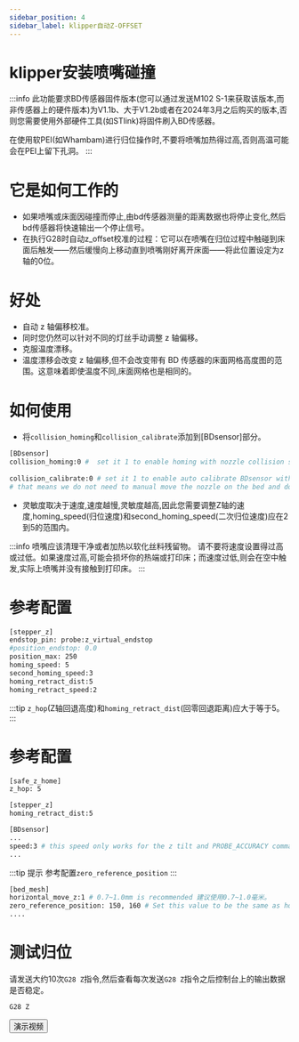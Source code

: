 ```yaml
---
sidebar_position: 4
sidebar_label: klipper自动Z-OFFSET
---
```


# klipper安装喷嘴碰撞

:::info
此功能要求BD传感器固件版本(您可以通过发送M102 S-1来获取该版本,而非传感器上的硬件版本)为V1.1b、大于V1.2b或者在2024年3月之后购买的版本,否则您需要使用外部硬件工具(如STlink)将固件刷入BD传感器。

在使用软PEI(如Whambam)进行归位操作时,不要将喷嘴加热得过高,否则高温可能会在PEI上留下孔洞。
:::

# 它是如何工作的
* 如果喷嘴或床面因碰撞而停止,由bd传感器测量的距离数据也将停止变化,然后bd传感器将快速输出一个停止信号。
* 在执行G28时自动z_offset校准的过程：它可以在喷嘴在归位过程中触碰到床面后触发——然后缓慢向上移动直到喷嘴刚好离开床面——将此位置设定为z轴的0位。

# 好处
* 自动 z 轴偏移校准。
* 同时您仍然可以针对不同的灯丝手动调整 z 轴偏移。
* 克服温度漂移。
* 温度漂移会改变 z 轴偏移,但不会改变带有 BD 传感器的床面网格高度图的范围。这意味着即使温度不同,床面网格也是相同的。

# 如何使用

* 将`collision_homing`和`collision_calibrate`添加到[BDsensor]部分。
``` bash
[BDsensor] 
collision_homing:0 #  set it 1 to enable homing with nozzle collision sensing. disable it by setting 0.  将其设置为1,以启用带喷嘴碰撞感应的归位功能。通过将其设置为0来禁用该功能。
                   
collision_calibrate:0 # set it 1 to enable auto calibrate BDsensor with nozzle collision sensing. disable it by setting 0. # 将其设置为1,以启用通过喷嘴碰撞感应自动校准BD传感器。将其设置为0可禁用此功能。
# that means we do not need to manual move the nozzle on the bed and do paper test before sending calibrate command M102 S-6. 这意味着我们不需要手动在床上移动喷嘴,并且在发送校准命令M102 S-6之前不需要进行纸张测试。
```

* 灵敏度取决于速度,速度越慢,灵敏度越高,因此您需要调整Z轴的速度,homing_speed(归位速度)和second_homing_speed(二次归位速度)应在2到5的范围内。

:::info
喷嘴应该清理干净或者加热以软化丝料残留物。
请不要将速度设置得过高或过低。如果速度过高,可能会损坏你的热端或打印床；而速度过低,则会在空中触发,实际上喷嘴并没有接触到打印床。
:::

# 参考配置
``` bash
[stepper_z]
endstop_pin: probe:z_virtual_endstop
#position_endstop: 0.0
position_max: 250
homing_speed: 5
second_homing_speed:3
homing_retract_dist:5
homing_retract_speed:2
```

:::tip
`z_hop`(Z轴回退高度)和`homing_retract_dist`(回零回退距离)应大于等于5。
:::
# 参考配置

```bash
[safe_z_home]
z_hop: 5 

[stepper_z]
homing_retract_dist:5
```
```bash
[BDsensor] 
...
speed:3 # this speed only works for the z tilt and PROBE_ACCURACY command. # 此速度仅适用于 Z 轴倾斜和 PROBE_ACCURACY 命令。
...

```
:::tip 提示
参考配置`zero_reference_position`
:::

``` bash
[bed_mesh]
horizontal_move_z:1 # 0.7~1.0mm is recommended 建议使用0.7~1.0毫米。
zero_reference_position: 150, 160 # Set this value to be the same as home_xy_position that is in the section  ## 将此值设置为与safe_z_home部分中的home_xy_position相同坐标。
....
```

# 测试归位
请发送大约10次`G28 Z`指令,然后查看每次发送`G28 Z`指令之后控制台上的输出数据是否稳定。
``` bash
G28 Z
```
<Button variant="contained" disableElevation component="a" rel="noopener" href="https://www.youtube.com/watch?v=RuPoXbrSPDc">演示视频</Button>
